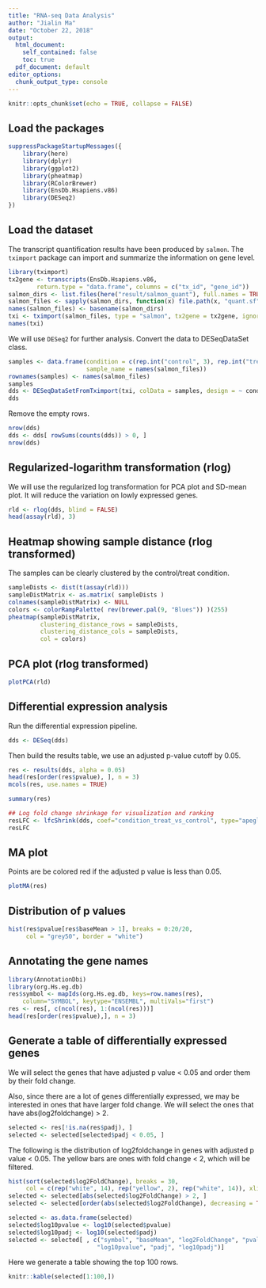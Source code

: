 ```yaml
---
title: "RNA-seq Data Analysis"
author: "Jialin Ma"
date: "October 22, 2018"
output:
  html_document:
    self_contained: false
    toc: true
  pdf_document: default
editor_options:
  chunk_output_type: console
---
```


```r
knitr::opts_chunk$set(echo = TRUE, collapse = FALSE)
```

## Load the packages

```r
suppressPackageStartupMessages({
    library(here)
    library(dplyr)
    library(ggplot2)
    library(pheatmap)
    library(RColorBrewer)
    library(EnsDb.Hsapiens.v86)
    library(DESeq2)
})
```

## Load the dataset

The transcript quantification results have been produced by `salmon`.
The `tximport` package can import and summarize the information on gene level.

```r
library(tximport)
tx2gene <- transcripts(EnsDb.Hsapiens.v86,
        return.type = "data.frame", columns = c("tx_id", "gene_id"))
salmon_dirs <- list.files(here("result/salmon_quant"), full.names = TRUE)
salmon_files <- sapply(salmon_dirs, function(x) file.path(x, "quant.sf"))
names(salmon_files) <- basename(salmon_dirs)
txi <- tximport(salmon_files, type = "salmon", tx2gene = tx2gene, ignoreTxVersion = TRUE)
names(txi)
```

We will use `DESeq2` for further analysis.
Convert the data to DESeqDataSet class.

```r
samples <- data.frame(condition = c(rep.int("control", 3), rep.int("treat", 4)),
                      sample_name = names(salmon_files))
rownames(samples) <- names(salmon_files)
samples
dds <- DESeqDataSetFromTximport(txi, colData = samples, design = ~ condition)
dds
```

Remove the empty rows.

```r
nrow(dds)
dds <- dds[ rowSums(counts(dds)) > 0, ]
nrow(dds)
```



## Regularized-logarithm transformation (rlog)

We will use the regularized log transformation for PCA plot and SD-mean plot.
It will reduce the variation on lowly expressed genes.

```r
rld <- rlog(dds, blind = FALSE)
head(assay(rld), 3)
```

## Heatmap showing sample distance (rlog transformed)

The samples can be clearly clustered by the control/treat condition.

```r
sampleDists <- dist(t(assay(rld)))
sampleDistMatrix <- as.matrix( sampleDists )
colnames(sampleDistMatrix) <- NULL
colors <- colorRampPalette( rev(brewer.pal(9, "Blues")) )(255)
pheatmap(sampleDistMatrix,
         clustering_distance_rows = sampleDists,
         clustering_distance_cols = sampleDists,
         col = colors)
```

## PCA plot (rlog transformed)

```r
plotPCA(rld)
```

## Differential expression analysis

Run the differential expression pipeline.

```r
dds <- DESeq(dds)
```

Then build the results table, we use an adjusted p-value cutoff by 0.05.

```r
res <- results(dds, alpha = 0.05)
head(res[order(res$pvalue), ], n = 3)
mcols(res, use.names = TRUE)
```

```r
summary(res)
```


```r
## Log fold change shrinkage for visualization and ranking
resLFC <- lfcShrink(dds, coef="condition_treat_vs_control", type="apeglm")
resLFC
```

## MA plot

Points are be colored red if the adjusted p value is less than 0.05.

```r
plotMA(res)
```

## Distribution of p values

```r
hist(res$pvalue[res$baseMean > 1], breaks = 0:20/20,
     col = "grey50", border = "white")
```


## Annotating the gene names

```r
library(AnnotationDbi)
library(org.Hs.eg.db)
res$symbol <- mapIds(org.Hs.eg.db, keys=row.names(res),
    column="SYMBOL", keytype="ENSEMBL", multiVals="first")
res <- res[, c(ncol(res), 1:(ncol(res)))]
head(res[order(res$pvalue),], n = 3)
```

## Generate a table of differentially expressed genes

We will select the genes that have adjusted p value < 0.05 and order
them by their fold change.

Also, since there are a lot of genes differentially expressed, we may be
interested in ones that have larger fold change. We will select the ones
that have abs(log2foldchange) > 2.


```r
selected <- res[!is.na(res$padj), ]
selected <- selected[selected$padj < 0.05, ]
```

The following is the distribution of log2foldchange in genes with
adjusted p value < 0.05. The yellow bars are ones with fold change < 2, which
will be filtered.

```r
hist(sort(selected$log2FoldChange), breaks = 30,
     col = c(rep("white", 14), rep("yellow", 2), rep("white", 14)), xlim = c(-15, 15))
selected <- selected[abs(selected$log2FoldChange) > 2, ]
selected <- selected[order(abs(selected$log2FoldChange), decreasing = TRUE), ]
```

```r
selected <- as.data.frame(selected)
selected$log10pvalue <- log10(selected$pvalue)
selected$log10padj <- log10(selected$padj)
selected <- selected[ , c("symbol", "baseMean", "log2FoldChange", "pvalue",
                         "log10pvalue", "padj", "log10padj")]
```

Here we generate a table showing the top 100 rows.

```r
knitr::kable(selected[1:100,])
```

